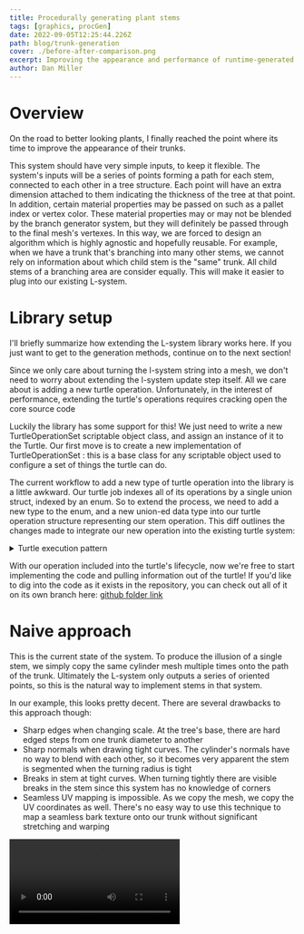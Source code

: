 ```yaml
---
title: Procedurally generating plant stems
tags: [graphics, procGen]
date: 2022-09-05T12:25:44.226Z
path: blog/trunk-generation
cover: ./before-after-comparison.png
excerpt: Improving the appearance and performance of runtime-generated branching trees
author: Dan Miller
---
```


# Overview

On the road to better looking plants, I finally reached the point where its time to improve the appearance of their trunks. 

This system should have very simple inputs, to keep it flexible. The system's inputs will be a series of points forming a path for each stem, connected to each other in a tree structure. Each point will have an extra dimension attached to them indicating the thickness of the tree at that point. In addition, certain material properties may be passed on such as a pallet index or vertex color. These material properties may or may not be blended by the branch generator system, but they will definitely be passed through to the final mesh's vertexes. In this way, we are forced to design an algorithm which is highly agnostic and hopefully reusable. For example, when we have a trunk that's branching into many other stems, we cannot rely on information about which child stem is the "same" trunk. All child stems of a branching area are consider equally. This will make it easier to plug into our existing L-system.

# Library setup

I'll briefly summarize how extending the L-system library works here. If you just want to get to the generation methods, continue on to the next section!

Since we only care about turning the l-system string into a mesh, we don't need to worry about extending the l-system update step itself. All we care about is adding a new turtle operation. Unfortunately, in the interest of performance, extending the turtle's operations requires cracking open the core source code

Luckily the library has some support for this! We just need to write a new TurtleOperationSet scriptable object class, and assign an instance of it to the Turtle. Our first move is to create a new implementation of TurtleOperationSet : this is a base class for any scriptable object used to configure a set of things the turtle can do.

The current workflow to add a new type of turtle operation into the library is a little awkward. Our turtle job indexes all of its operations by a single union struct, indexed by an enum. So to extend the process, we need to add a new type to the enum, and a new union-ed data type into our turtle operation structure representing our stem operation. This diff outlines the changes made to integrate our new operation into the existing turtle system:

<details>
  <summary>Turtle execution pattern</summary>

```diff-CSharp
  public enum TurtleOperationType : byte
  {
      ADD_ORGAN,
+     ADD_STEM,
      ROTATE,
      SCALE_TRANSFORM,
  }

+   public struct TurtleStemPlacementOperation
+   {
+       public byte materialIndex;
+       public ushort radialResolution;
+       public float baseLength;
+       public float baseRadius;

+       public void Operate(
+           ref TurtleState state,
+           int indexInString,
+           SymbolString<float> sourceString,
+           ...)
+       {
+         ...
+       }
+   }

  [StructLayout(LayoutKind.Explicit)]
  public struct TurtleOperation
  {
      [FieldOffset(0)] public TurtleOperationType operationType;
+     [FieldOffset(1)] public TurtleStemPlacementOperation stemOperation;
      [FieldOffset(1)] public TurtleOrganOperation meshOperation;
      [FieldOffset(1)] public TurtleScaleOperation scaleOperation;
      [FieldOffset(1)] public TurtleRotationOperation rotationOperation;

      public void Operate(
          ref TurtleState currentState,
          int indexInString,
          SymbolString<float> sourceString,
          ...)
      {
          switch (operationType)
          {
              case TurtleOperationType.ADD_ORGAN:
                  meshOperation.Operate(ref currentState, indexInString, sourceString, ...);
                  return;
+             case TurtleOperationType.ADD_STEM:
+                 stemOperation.Operate(ref currentState, indexInString, sourceString, ...);
+                 return;
              case TurtleOperationType.ROTATE:
                  rotationOperation.Operate(ref currentState, indexInString, sourceString);
                  return;
              case TurtleOperationType.SCALE_TRANSFORM:
                  scaleOperation.Operate(ref currentState, indexInString, sourceString);
                  return;
              default:
                  return;
          }
      }
  }


  [BurstCompile]
  public struct TurtleCompilationJob : IJob
  {
      [ReadOnly]
      public SymbolString<float> symbols;
      [ReadOnly]
      public NativeHashMap<int, TurtleOperation> operationsByKey;

      public TmpNativeStack<TurtleState> nativeTurtleStack;
      public CustomRuleSymbols customRules;
      public TurtleState currentState;

      public void Execute()
      {
          for (int symbolIndex = 0; symbolIndex < symbols.Length; symbolIndex++)
          {
              var symbol = symbols[symbolIndex];
              if (symbol == customRules.branchOpenSymbol)
              {
                  nativeTurtleStack.Push(currentState);
                  continue;
              }
              if (symbol == customRules.branchCloseSymbol)
              {
                  currentState = nativeTurtleStack.Pop();
                  continue;
              }
              if (operationsByKey.TryGetValue(symbol, out var operation))
              {
                  operation.Operate(
                      ref currentState,
                      symbolIndex,
                      symbols,
                      ...);
              }
          }
      }
  }
```
</details>

With our operation included into the turtle's lifecycle, now we're free to start implementing the code and pulling information out of the turtle! If you'd like to dig into the code as it exists in the repository, you can check out all of it on its own branch here: [github folder link](https://github.com/dsmiller95/LindenmayerPlantSimulation/tree/custom-stems/Packages/com.dman.l-system/Runtime/UnityObjects/TurtleOperations/TurtleStemTrunkComposite)

# Naive approach

This is the current state of the system. To produce the illusion of a single stem, we simply copy the same cylinder mesh multiple times onto the path of the trunk. Ultimately the L-system only outputs a series of oriented points, so this is the natural way to implement stems in that system.

In our example, this looks pretty decent. There are several drawbacks to this approach though:
- Sharp edges when changing scale. At the tree's base, there are hard edged steps from one trunk diameter to another
- Sharp normals when drawing tight curves. The cylinder's normals have no way to blend with each other, so it becomes very apparent the stem is segmented when the turning radius is tight
- Breaks in stem at tight curves. When turning tightly there are visible breaks in the stem since this system has no knowledge of corners
- Seamless UV mapping is impossible. As we copy the mesh, we copy the UV coordinates as well. There's no easy way to use this technique to map a seamless bark texture onto our trunk without significant stretching and warping





<Video src="./basic-mesh-copy.mp4" caption="The naive approach of copying many cylinders in a path" />


An easy way to expand on this is by welding the vertices of each mesh to each other.

# Welded cylinders

At this point we will abandon the idea of "copying" meshes, instead our system will dynamically generate all vertices and triangles for the trunk. Each stem segment will be replaced with only one circle of vertexes, and will draw triangles connecting to the previous stem segment to build the cylinder. The circle's orientation will come directly from the orientation used to copy the mesh, and triangles will be connected based on angle from the local y-axis. This is how that looks, compared to our previous approach. Note how the corners on the tightly curved fern fronds are much smoother:

<CompareSlider src1={copiedCylinders} src2={cylindersScronked} loop={false} />

This solves some of our problems! We no longer have sharp edges, and the normals blend nicely now that it is all in one connected mesh. No UVs yet. But, there is one problem! We have these weird scronkled regions wherever the tree branches into multiple segments. This is due to the fact that the organs' orientation actually rotate in multiple directions when splitting, this throws off the triangle linking.

## Descronkling

To visualize the base data, I rendered every stem "point" orientation as a basic axis visualizer. This comes from using the initial copy-mesh approach, and plugging in an axis indicator mesh. We can see that the orientation rotates nearly 180 degrees wherever the trunk splits:

<Video src="./orientation-visualization.mp4" caption="The local orientation of every stem segment in the plant" loop={false} />

We need to find a way to adjust our triangle indexes based on a rotational offset from the previous stem. Unfortunately, this means we must use *MATH* ! Don't worry though, most of it is handled by Matrix4x4 transformations for us. What we will do is project the y-axis of the next-segment onto the y-z plane of the previous-segment (in our coordinate system, x-axis is forward). Taking the angle between this projected vector and the y-axis vector of the previous-segment plane will give us our offset. Below is the code for this, unfortunately I don't have a good visualization for this. But I can recommend [this tool](https://www.falstad.com/dotproduct/) to help build intuition about dot-product's function.


<details>
  <summary>Offset Rotation calculation</summary>

```CSharp
/// <summary>
/// returns a value representing the rotation required to align the y axis of <paramref name="next"/> up as closely as possible to the y axis of <paramref name="parent"/>
/// </summary>
/// <param name="parent">the previous-stem orientation</param>
/// <param name="next">the next-stem orientation</param>
/// <returns>a value between -0.5 and 0.5, representing rotations about the x-axis from -180 to 180 degrees</returns>
static float GetNormalizedCircleOffset(Matrix4x4 parent, Matrix4x4 next)
{
    var parentBasisPlaneX = parent.MultiplyVector(new Vector3(0, 0, 1));
    var parentBasisPlaneY = parent.MultiplyVector(new Vector3(0, 1, 0));
    var parentBasisPlaneNormal = parent.MultiplyVector(new Vector3(1, 0, 0));

    var nextY = next.MultiplyVector(new Vector3(0, 1, 0));
    var nextYProjectedOnParentBasisPlane = ProjectOntoPlane(nextY, parentBasisPlaneX, parentBasisPlaneY);

    var angleOffset = Vector3.SignedAngle(parentBasisPlaneY, nextYProjectedOnParentBasisPlane, parentBasisPlaneNormal);
    return angleOffset / 360f;
}

static Vector3 ProjectOntoPlane(Vector3 projectionVector, Vector3 planeBasisX, Vector3 planeBasisY)
{
    var projectedX = planeBasisX * (Vector3.Dot(planeBasisX, projectionVector));
    var projectedY = planeBasisY * (Vector3.Dot(planeBasisY, projectionVector));
    return projectedX + projectedY;
}
```
</details>

With this normalized value, we can remap it to the # of vertices on our stem, and offset our triangle indexes accordingly:

```CSharp
// Add 1 to ensure the value is always positive. overflow will be handled by modulo operator when finding exact index.
var myCircleIndexOffset = (int)math.round((GetNormalizedCircleOffset(parentStem.orientation, pointTransform) + 1) * radialResolution);
```

<CompareSlider src1={cylindersScronked} src2={descronkled} loop={false} />

## Edge sliding

Much better, we've successfully descronkled our fern! There's one final touch we can improve though. The trunk becomes abruptly narrower when splitting. Currently, the first stem segment after a split is placed directly above the parent stem, so the cylinder downscales and overlaps with itself straight up. This produces the impression that the trunk first gets smaller, then splits in two. Ideally, this downscaling would also be accompanied with a movement in the new forward axis of each child stem segment, to imply that the trunk gets thinner at the same time as it splits off from the main trunk

We can fix this by offsetting all of the vertex circles by 1/2 of their length, effectively sliding the edge loops up along the mesh. Here's a comparison, it's a subtle difference but I think it helps. This also bears some benefit to the more tightly curved parts of the stem!

<CompareSlider src1={descronkled} src2={circleRingShifted} loop={false} />


# UV Mapping

Another drawback we can now address is seamless texturing! Our goal will be to wrap a seamlessly tiling texture around the trunk, and make sure it blends at least a little reasonably between stem segments and branching. The first approach we can try is wrapping the one axis of the uv map radially around the trunk. Luckily this part is pretty simple, we convert the angle to normalized coordinates in 0..1, and that's our x-coordinate! Easy... or so I thought. This approach actually requires an extra vertex in our circle mesh. Because UVs interpolate between vertexes, the very last vertex at uv `4/5` will interpolate down to the first vertex's `0/5` coordinate. So we need to break the mesh at the 0-th vertex, to make sure the uvs interpolate correctly. 

This is what we're missing without our extra vertex. Fixed mesh is on the right, improperly wrapped circle meshes on the left. It might be hard to catch, but sections of the tree on the left are blurrier and stretched due to the UVs interpolating at a higher gradient than they should be. With this issue fixed, the plant is looking pretty decent!

<CompareSlider src1={basicMapBrokenWrap} src2={basicMapFixedWrap} loop={false} />




# Texture Blending

Texture blending between different textures is something we'll want. The fresh growth tips of a tree never looks the same as the more gnarled, aged bark of the trunk, and we need to represent this smoothly!

To accomplish texture blending, we use the [Extra Vertex Data](https://github.com/dsmiller95/LindenmayerPlantSimulation/tree/master/Packages/com.dman.l-system#extra-vertex-data) l-system extension to indicate a texture-index in our shader, based on the depth of the L-system. In this case, we'll use 4 textures, each appearing less aged and more freshly grown. Here's the texture pallet itself, ordered top to bottom, left to right:

![The multi-species "bark" texture pallette](./bark_multi.png)

By mapping this onto our plant, we can get the thinnest stems looking much more realistically green. The texture blending shader also applies some adjustable fuzzing between adjacent textures in the map, which is why we will see spots of brown mixed in with the green.

<CompareSlider src1={basicMapFixedWrap} src2={textureBlendInitial} loop={false} />

Keen-eyed readers might recognize the new texture has no mipmaps, appearing more noisy. Those readers would be right! The shader currently accepts this texture as a texture3D with 4 z-levels to help with interpolation. But, when generating mipmaps on a texture that thin, unity will blend all of the z-levels together into an unrecognizable mess. So for now we just turn it off. To improve this the next shader version should probably use a Texure2D array and handle lerping between pallets manually.


# Performance

Since this is targeting real-time gameplay generation, any change we make must also consider how it affects performance. So, lets pull out the profiler! The meat of the new code we wrote is all inside the jobs threads, so we will compare how long the total mesh-building process takes with a mature tree. Another relevant property is the complexity of the resulting mesh. The previous method's pentagonal cylinder mesh used a total of 20 vertexes, and 16 triangles: a substantial sum compared to the new method's 6 vertexes and 10 triangles.

I selected the highest-value time for this process compared across about 10 different samples. This isn't the best way to gather info, but at least it gives us an idea of any large effects. here are the results:

![Starting performance](./performance-initial.png)
![Final performance](./performance-final.png)

Amazingly, our technique has actually decreased the time to run from 1.2ms to 0.9ms, almost 25% less time! My theory as to why is that even though we do more math per-stem-segment, this is offset by using nearly 1/4 the number of vertexes. The actual writing of data to memory isn't cheap, and the job generating our mesh bounds scales directly with vertex count. Overall, we see a 62% reduction in vertexes and a 22% reduction in triangles. This will make the resulting mesh much more performant to push onto the GPU, and to copy around in our game if we wish.

I'm very happy this solution does nothing to hamper the game speed, and in fact may speed it up slightly. I should be able to roll this out into Seeb Defender without concerns.

# Wrapping up

Overall, I consider this a great improvement over the existing system. I think there are yet many more details to consider, I'll summarize the possible next directions here:

1. Something similar to [Speed Tree's](https://docs.speedtree.com/doku.php?id=branchintersections) branch intersections would be phenomenal, but may not be practical under real-time gameplay constraints.
2. Normal blending along with uv mapping could improve smoothing at branch divisions
3. At the tree's branching points, the UVs are warped. Since we know an orientation change is happening there, this shifts the UV coordinates along with it. This is trickier to solve than the triangle matching problem, since if we simply remap the UVs for the first rotated circle we will also have to rotate the UVs for the next child circle.
4. The UVs are stretching out on the especially thin stems. This is because every stem segment wraps the whole texture's horizontal axis along its circumference, which means as the stems get thinner the texture will necessarily start compressing on itself. We'll need some way to adaptively tile or wrap textures around the stems to fix this problem.
5. Slightly unrelated to the stem generation, but revealed as a problem by this process. It would be ideal if the turtle system and this extension were completely separable. This would make the turtle system open to extension via composition, as opposed to requiring direct modification to the base library to add any new behavior.

Hopefully at some point in the future, I'll put up another post looking into at least one of these five improvements. Thanks for reading!